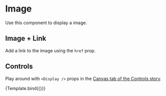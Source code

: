 

<Meta title="Components/Atoms/Image" component={DisplayImage} />

# Image

Use this component to display a image.

<Canvas>
  <Story name="Component">
    <DisplayImage
      alt="Image alt text"
      height="480"
      url="https://nextjs.wpengine.com/wp-content/uploads/2021/02/nextjs-wordpress-starter.jpg"
      width="640"
    />
  </Story>
</Canvas>

## Image + Link

Add a link to the image using the `href` prop.

<Canvas>
  <Story name="Image + Link">
    <DisplayImage
      alt="Image alt text"
      caption="This is the image caption"
      height="480"
      href="https://webdevstudios.com"
      url="https://nextjs.wpengine.com/wp-content/uploads/2021/02/nextjs-wordpress-starter.jpg"
      width="640"
    />
  </Story>
</Canvas>

## Controls

Play around with `<Display />` props in the [Canvas tab of the Controls story](?path=/story/components-atoms-image--controls).


<Canvas>
  <Story
    name="Controls"
    args={{
      alt: 'A screenshot of the codebase.',
      caption: 'A screenshot of the codebase.',
      height: '480',
      url:
        'https://nextjs.wpengine.com/wp-content/uploads/2021/02/nextjs-wordpress-starter.jpg',
      width: '640'
    }}
  >
    {Template.bind({})}
  </Story>
</Canvas>

